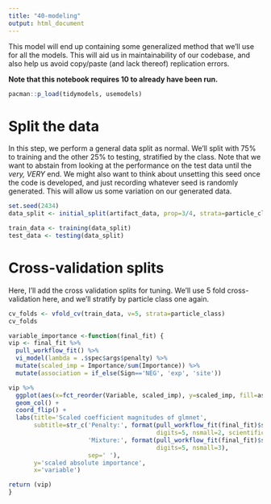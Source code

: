 ```yaml
---
title: "40-modeling"
output: html_document
---
```


This model will end up containing some generalized method that we'll use for all the models.  This will aid us in maintainability of our codebase, and also help us avoid copy/paste (and lack thereof) replication errors.

**Note that this notebook requires 10 to already have been run.**

```r
pacman::p_load(tidymodels, usemodels)
```

# Split the data
In this step, we perform a general data split as normal.  We'll split with 75% to training and the other 25% to testing, stratified by the class.  Note that we want to abstain from looking at the performance on the test data until the _very, VERY_ end.  We might also want to think about unsetting this seed once the code is developed, and just recording whatever seed is randomly generated.  This will allow us some variation on our generated data.

```r
set.seed(2434)
data_split <- initial_split(artifact_data, prop=3/4, strata=particle_class)

train_data <- training(data_split)
test_data <- testing(data_split)
```


# Cross-validation splits
Here, I'll add the cross validation splits for tuning.  We'll use 5 fold cross-validation here, and we'll stratify by particle class one again.
```r
cv_folds <- vfold_cv(train_data, v=5, strata=particle_class)
cv_folds
```
```r
variable_importance <-function(final_fit) {
vip <- final_fit %>%
  pull_workflow_fit() %>%
  vi_model(lambda = .$spec$args$penalty) %>%
  mutate(scaled_imp = Importance/sum(Importance)) %>%
  mutate(association = if_else(Sign=='NEG', 'exp', 'site'))

vip %>%
  ggplot(aes(x=fct_reorder(Variable, scaled_imp), y=scaled_imp, fill=association))+
  geom_col() +
  coord_flip() +
  labs(title='Scaled coefficient magnitudes of glmnet',
       subtitle=str_c('Penalty:', format(pull_workflow_fit(final_fit)$spec$args$penalty,
                                         digits=5, nsmall=2, scientific=TRUE),
                      'Mixture:', format(pull_workflow_fit(final_fit)$spec$args$mixture[[2]],
                                         digits=5, nsmall=3),
                      sep=' '),
       y='scaled absolute importance',
       x='variable')

return (vip)
}
```